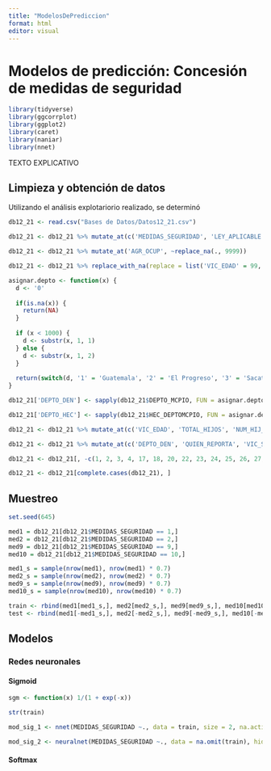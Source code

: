 ```yaml
---
title: "ModelosDePrediccion"
format: html
editor: visual
---
```


# Modelos de predicción: Concesión de medidas de seguridad

```r
library(tidyverse)
library(ggcorrplot)
library(ggplot2)
library(caret)
library(naniar)
library(nnet)
```

TEXTO EXPLICATIVO

## Limpieza y obtención de datos

Utilizando el análisis explotariorio realizado, se determinó

```r
db12_21 <- read.csv("Bases de Datos/Datos12_21.csv")

db12_21 <- db12_21 %>% mutate_at(c('MEDIDAS_SEGURIDAD', 'LEY_APLICABLE'), ~replace_na(., 10))

db12_21 <- db12_21 %>% mutate_at('AGR_OCUP', ~replace_na(., 9999))

db12_21 <- db12_21 %>% replace_with_na(replace = list('VIC_EDAD' = 99, 'TOTAL_HIJOS' = 99, 'NUM_HIJ_HOM' = 99, 'NUM_HIJ_MUJ' = 99, 'HEC_MES' = 99, 'AGR_EDAD' = 99, 'HEC_DEPTOMCPIO' = 9999))

asignar.depto <- function(x) {
  d <- '0'
  
  if(is.na(x)) {
    return(NA)
  }
  
  if (x < 1000) {
    d <- substr(x, 1, 1)
  } else {
    d <- substr(x, 1, 2)
  }
  
  return(switch(d, '1' = 'Guatemala', '2' = 'El Progreso', '3' = 'Sacatepequez', '4' = 'Chimaltenango', '5' = 'Escuintla', '6' = 'Santa Rosa', '7' = 'Solola', '8' = 'Totonicapan', '9' = 'Quetzaltenango', '10' = 'Suchitepequz', '11' = 'Retalhuleu', '12' = 'San Marcos', '13' = 'Huehuetenango', '14' = 'Quiche', '15' = 'Baja Verapaz', '16' = 'Alta Verapaz', '17' = 'Peten', '18' = 'Izabal', '19' = 'Zacapa', '20' = 'Chiquimula', '21' = 'Jalapa', '22' = 'Jutiapa'))
}

db12_21['DEPTO_DEN'] <- sapply(db12_21$DEPTO_MCPIO, FUN = asignar.depto)

db12_21['DEPTO_HEC'] <- sapply(db12_21$HEC_DEPTOMCPIO, FUN = asignar.depto)

db12_21 <- db12_21 %>% mutate_at(c('VIC_EDAD', 'TOTAL_HIJOS', 'NUM_HIJ_HOM', 'NUM_HIJ_MUJ', 'HEC_MES', 'AGR_EDAD'), as.numeric)

db12_21 <- db12_21 %>% mutate_at(c('DEPTO_DEN', 'QUIEN_REPORTA', 'VIC_SEXO', 'VIC_ALFAB', 'VIC_ESCOLARIDAD', 'VIC_EST_CIV', 'VIC_GRUPET', 'VIC_NACIONAL', 'VIC_TRABAJA', 'VIC_OCUP', 'VIC_DISC', 'VIC_REL_AGR', 'HEC_DEPTOMCPIO', 'HEC_AREA', 'HEC_TIPAGRE', 'HEC_RECUR_DENUN', 'AGR_SEXO', 'AGR_ALFAB', 'AGR_ESCOLARIDAD', 'AGR_EST_CIV', 'AGR_NACIONAL', 'AGR_TRABAJA', 'AGR_OCUP', 'INST_DENUN_HECHO', 'MEDIDAS_SEGURIDAD', 'LEY_APLICABLE'), as.factor)

db12_21 <- db12_21[, -c(1, 2, 3, 4, 17, 18, 20, 22, 23, 24, 25, 26, 27, 29, 34, 42, 43)]

db12_21 <- db12_21[complete.cases(db12_21), ]
```

## Muestreo

```r
set.seed(645)

med1 = db12_21[db12_21$MEDIDAS_SEGURIDAD == 1,]
med2 = db12_21[db12_21$MEDIDAS_SEGURIDAD == 2,]
med9 = db12_21[db12_21$MEDIDAS_SEGURIDAD == 9,]
med10 = db12_21[db12_21$MEDIDAS_SEGURIDAD == 10,]

med1_s = sample(nrow(med1), nrow(med1) * 0.7)
med2_s = sample(nrow(med2), nrow(med2) * 0.7)
med9_s = sample(nrow(med9), nrow(med9) * 0.7)
med10_s = sample(nrow(med10), nrow(med10) * 0.7)

train <- rbind(med1[med1_s,], med2[med2_s,], med9[med9_s,], med10[med10_s,])
test <- rbind(med1[-med1_s,], med2[-med2_s,], med9[-med9_s,], med10[-med10_s,])
```

## Modelos

### Redes neuronales

#### Sigmoid

```r
sgm <- function(x) 1/(1 + exp(-x))

str(train)

mod_sig_1 <- nnet(MEDIDAS_SEGURIDAD ~., data = train, size = 2, na.action = na.omit, rang = 0.1, decay = 5e-4, maxit = 200)

mod_sig_2 <- neuralnet(MEDIDAS_SEGURIDAD ~., data = na.omit(train), hidden = 4, act.fct = sgm, threshold = 0.2)
```

#### Softmax
